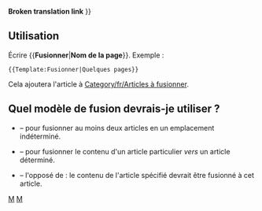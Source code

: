 <noinclude>
'''Broken translation link'''{{en/-}}</noinclude>
{{ambox
| type  = move
| image = merge.png
| text  =  {{#IF: {{{1|}}} |
Il a été suggéré que le contenu de cet article et de ''[[Main/en/{{NAMESPACE}}:{{{1}}}|{{{1}}}]]'' soient <span class="plainlinks">[http://fr.wikipedia.org/wiki/Wikip%C3%A9dia:Pages_%C3%A0_fusionner fusionné]</span> dans un nouvel article. ([[Main/en/{{NAMESPACE}} talk:{{{1}}}|Discuter]]) | Aucun nom de page n'a été fourni, réglez ceci ou supprimez ce modèle
}} }}<includeonly>{{{2|[[Category:en/Articles à unifier|{{NOMDELAPAGE}}]]}}}</includeonly><noinclude>

==Utilisation==
Écrire <nowiki>{{</nowiki>'''Fusionner'''|'''Nom de la page'''<nowiki>}}</nowiki>. Exemple :
<pre>{{Template:Fusionner|Quelques pages}}</pre>
Cela ajoutera l'article à [[Category/fr/Articles à fusionner]].

==Quel modèle de fusion devrais-je utiliser ?==
* {{s|Fusionner/Fr}} &ndash; pour fusionner au moins deux articles en un emplacement indéterminé.
* {{s|FusionnerA/Fr}} &ndash; pour fusionner le contenu d'un article particulier ''vers'' un article déterminé.
* {{s|FusionnerDepuis/Fr}} &ndash; l'opposé de {{s|FusionnerA/Fr}} : le contenu de l'article spécifié devrait être fusionné à cet article.

[[Category:fr/Modèles|M]][[Category:fr/Infobox|M]]</noinclude>